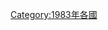 {{Year by category
|m=1
|c=9
|d=8
|y=3
|cat=各国灾难
|sortkey=*
|parent=各年各国灾难
|subcat=1983年災難
}}
[[Category:1983年各國|Category:1983年各國]]